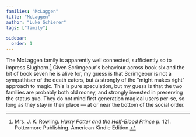 ```yaml
---
families: "McLaggen"
title: "McLaggen"
author: "Luke Schierer"
tags: ["family"]

sidebar:
  order: 1
---
```


<Family surn={frontmatter.surn} />

The McLaggen family is apparently well connected, sufficiently so to impress
Slughorn.[^210318-2] Given Scrimgeour's behaviour across book six and the bit
of book seven he is alive for, my guess is that Scrimgeour is not a sympathiser
of the death eaters, but *is* strongly of the "might makes right" approach to
magic.  This is pure speculation, but my guess is that the two families are
probably both old money, and strongly invested in preserving the status quo.
They do not mind first generation magical users per-se, so long as they stay in
their place — at or near the bottom of the social order.

[^210318-2]: Mrs. J. K. Rowling. _Harry Potter and the Half-Blood Prince_
    p. 121. Pottermore Publishing. American Kindle Edition.


